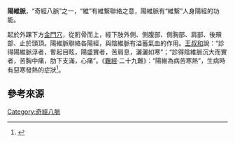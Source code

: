 {{ctm}}
'''陽維脈'''，“奇經八脈”之一，“維”有維繫聯絡之意，陽維脈有“維繫”人身陽經的功能。

起於外踝下方[[金門穴|金門穴]]，從胻骨而上，經下肢外側、側腹部、側胸部、肩部、後頰部、止於頭頂。陽維脈聯絡各陽經，與陰維脈有溢蓄氣血的作用。[[王叔和|王叔和]]說：“診得陽維脈浮者，暫起目眩，陽盛實者，苦肩息，灑灑如寒”；“診得陰維脈沉大而實者，苦胸中痛，肋下支滿，心痛”。《[[難經|難經]]·二十九難》：“陽維為病苦寒熱”，生病時有惡寒發熱的症狀<ref>{{cite web|title=陽維脈|url=http://acupun.site/FourteenChannel/Yanweimai_S.html|publisher=台灣數位典藏與數位學習國家型科技計劃|accessdate=2018-10-15|archive-date=2018-09-29|archive-url=https://web.archive.org/web/20180929035134/http://acupun.site/FourteenChannel/Yanweimai_S.html|dead-url=no}}</ref>。

== 參考來源 ==
{{reflist}}

{{JingLuo}}

[[Category:奇經八脈|Category:奇經八脈]]